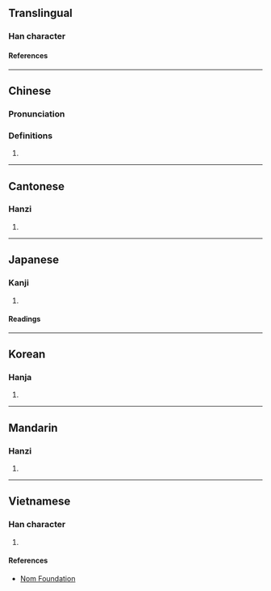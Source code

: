 {{also|斆}}
{{character info/new}}
==Translingual==

===Han character===
{{Han char|rn=66|rad=攴|as=16|sn=20|four=|canj=HDYE|ids=⿰學攴}}

====References====
{{Han ref|kx=0476.230|dkj=13431|dj=0831.230|hdz=21480.080|uh=6585}}

----

==Chinese==
{{zh-forms}}

===Pronunciation===
{{zh-pron
|m=xiào
|m-s=
|dg=
|c=
|c-t=
|g=
|h=pfs=
|j=
|mb=
|md=
|mn=
|mn-t=
|w=
|x=
|mc=y
|oc=y
|cat=n
}}

===Definitions===
{{zh-hanzi}}

# {{rfdef|lang=zh}}

----

==Cantonese==

===Hanzi===
{{yue-hanzi|jyut=[[haau6]], [[hok6]]|y=haau6, hok6|sim=𢽾}}

# {{defn|lang=yue|sort=攴16}}

----

==Japanese==

===Kanji===
{{ja-kanji|grade=|rs=攴16}}

# {{defn|lang=ja|sort=攴16}}

====Readings====
{{ja-readings
|on=こう, ぎょう, かく, がく
|kun=おしえる
}}

----

==Korean==

===Hanja===
{{ko-hanja|효}}

# {{defn|lang=ko|sort=攴16}}

----

==Mandarin==

===Hanzi===
{{cmn-hanzi|sim=𢽾|pin=[[xiào]] ([[xiao4]])|wg=hsiao<sup>4</sup>}}

# {{defn|lang=cmn|sort=攴16}}

----

==Vietnamese==

===Han character===
{{vi-readings|rs=攴16|reading=hiệu}}

# {{defn|lang=vi|sort=攴16}}

====References====
* [http://nomfoundation.org/common/nom_details.php?codepoint=6585 Nom Foundation]